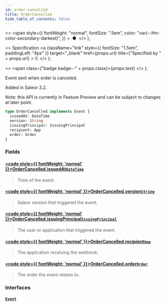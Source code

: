 ```yaml
---
id: order-cancelled
title: OrderCancelled
hide_table_of_contents: false
---
```


  <>
    <span
      style={{
        fontWeight: "normal",
        fontSize: ".5em",
        color: "var(--ifm-color-secondary-darkest)",
      }}
    >
      &nbsp;●&nbsp;
    </span>
  </>
);

  <>
    Specification
    <a
      className="link"
      style={{ fontSize: "1.5em", paddingLeft: "4px" }}
      target="\_blank"
      href={props.url}
      title={"Specified by " + props.url}
    >
      ⎘
    </a>
  </>
);

  <>
    <span class={"badge badge--" + props.class}>{props.text}</span>
  </>
);

Event sent when order is canceled.

Added in Saleor 3.2.

Note: this API is currently in Feature Preview and can be subject to changes at later point.

```graphql
type OrderCancelled implements Event {
  issuedAt: DateTime
  version: String
  issuingPrincipal: IssuingPrincipal
  recipient: App
  order: Order
}
```

### Fields

#### [<code style={{ fontWeight: 'normal' }}>OrderCancelled.<b>issuedAt</b></code>](#)<Bullet />[`DateTime`](../../../developer/api-reference/scalars/date-time) <Badge class="secondary" text="scalar"/>

> Time of the event.

#### [<code style={{ fontWeight: 'normal' }}>OrderCancelled.<b>version</b></code>](#)<Bullet />[`String`](../../../developer/api-reference/scalars/string) <Badge class="secondary" text="scalar"/>

> Saleor version that triggered the event.

#### [<code style={{ fontWeight: 'normal' }}>OrderCancelled.<b>issuingPrincipal</b></code>](#)<Bullet />[`IssuingPrincipal`](../../../developer/api-reference/unions/issuing-principal) <Badge class="secondary" text="union"/>

> The user or application that triggered the event.

#### [<code style={{ fontWeight: 'normal' }}>OrderCancelled.<b>recipient</b></code>](#)<Bullet />[`App`](../../../developer/api-reference/objects/app) <Badge class="secondary" text="object"/>

> The application receiving the webhook.

#### [<code style={{ fontWeight: 'normal' }}>OrderCancelled.<b>order</b></code>](#)<Bullet />[`Order`](../../../developer/api-reference/objects/order) <Badge class="secondary" text="object"/>

> The order the event relates to.

### Interfaces

#### [`Event`](../../../developer/api-reference/interfaces/event) <Badge class="secondary" text="interface"/>

>
